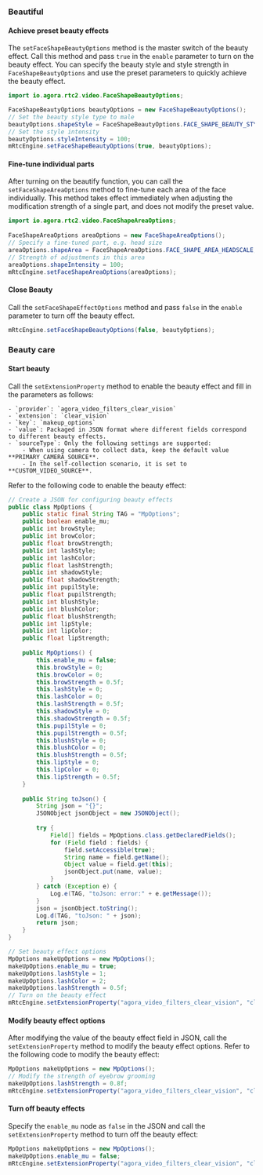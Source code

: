 <PlatformWrapper platform="android">

### Beautiful

#### Achieve preset beauty effects

The `setFaceShapeBeautyOptions` method is the master switch of the beauty effect. Call this method and pass `true` in the `enable` parameter to turn on the beauty effect. You can specify the beauty style and style strength in `FaceShapeBeautyOptions` and use the preset parameters to quickly achieve the beauty effect.

```java
import io.agora.rtc2.video.FaceShapeBeautyOptions;

FaceShapeBeautyOptions beautyOptions = new FaceShapeBeautyOptions();
// Set the beauty style type to male
beautyOptions.shapeStyle = FaceShapeBeautyOptions.FACE_SHAPE_BEAUTY_STYLE_MALE;
// Set the style intensity
beautyOptions.styleIntensity = 100;
mRtcEngine.setFaceShapeBeautyOptions(true, beautyOptions);
```

#### Fine-tune individual parts

After turning on the beautify function, you can call the `setFaceShapeAreaOptions` method to fine-tune each area of the face individually. This method takes effect immediately when adjusting the modification strength of a single part, and does not modify the preset value.

```java
import io.agora.rtc2.video.FaceShapeAreaOptions;
 
FaceShapeAreaOptions areaOptions = new FaceShapeAreaOptions();
// Specify a fine-tuned part, e.g. head size
areaOptions.shapeArea = FaceShapeAreaOptions.FACE_SHAPE_AREA_HEADSCALE;
// Strength of adjustments in this area
areaOptions.shapeIntensity = 100;
mRtcEngine.setFaceShapeAreaOptions(areaOptions);
```

#### Close Beauty

Call the `setFaceShapeEffectOptions` method and pass `false` in the `enable` parameter to turn off the beauty effect.

```java
mRtcEngine.setFaceShapeBeautyOptions(false, beautyOptions);
```

### Beauty care

#### Start beauty

Call the `setExtensionProperty` method to enable the beauty effect and fill in the parameters as follows:

    - `provider`: `agora_video_filters_clear_vision`
    - `extension`: `clear_vision`
    - `key`: `makeup_options`
    - `value`: Packaged in JSON format where different fields correspond to different beauty effects.
    - `sourceType`: Only the following settings are supported:
        - When using camera to collect data, keep the default value **PRIMARY_CAMERA_SOURCE**.
        - In the self-collection scenario, it is set to **CUSTOM_VIDEO_SOURCE**.

Refer to the following code to enable the beauty effect:

```java
// Create a JSON for configuring beauty effects
public class MpOptions {
    public static final String TAG = "MpOptions"; 
    public boolean enable_mu;
    public int browStyle;
    public int browColor;
    public float browStrength;
    public int lashStyle;
    public int lashColor;
    public float lashStrength;
    public int shadowStyle;
    public float shadowStrength;
    public int pupilStyle;
    public float pupilStrength;
    public int blushStyle;
    public int blushColor;
    public float blushStrength;
    public int lipStyle;
    public int lipColor;
    public float lipStrength;
 
    public MpOptions() {
        this.enable_mu = false;
        this.browStyle = 0;
        this.browColor = 0;
        this.browStrength = 0.5f;
        this.lashStyle = 0;
        this.lashColor = 0;
        this.lashStrength = 0.5f;
        this.shadowStyle = 0;
        this.shadowStrength = 0.5f;
        this.pupilStyle = 0;
        this.pupilStrength = 0.5f;
        this.blushStyle = 0;
        this.blushColor = 0;
        this.blushStrength = 0.5f;
        this.lipStyle = 0;
        this.lipColor = 0;
        this.lipStrength = 0.5f;
    }
 
    public String toJson() {
        String json = "{}";
        JSONObject jsonObject = new JSONObject();
 
        try {
            Field[] fields = MpOptions.class.getDeclaredFields();
            for (Field field : fields) {
                field.setAccessible(true);
                String name = field.getName();
                Object value = field.get(this);
                jsonObject.put(name, value);
            }
        } catch (Exception e) {
            Log.e(TAG, "toJson: error:" + e.getMessage());
        }
        json = jsonObject.toString();
        Log.d(TAG, "toJson: " + json);
        return json;
    }
}

// Set beauty effect options
MpOptions makeUpOptions = new MpOptions();
makeUpOptions.enable_mu = true;
makeUpOptions.lashStyle = 1;
makeUpOptions.lashColor = 2;
makeUpOptions.lashStrength = 0.5f;
// Turn on the beauty effect
mRtcEngine.setExtensionProperty("agora_video_filters_clear_vision", "clear_vision", "makeup_options", makeUpOptions.toJson(), Constants.MediaSourceType.PRIMARY_CAMERA_SOURCE);
```

#### Modify beauty effect options

After modifying the value of the beauty effect field in JSON, call the `setExtensionProperty` method to modify the beauty effect options. Refer to the following code to modify the beauty effect:

```java
MpOptions makeUpOptions = new MpOptions();
// Modify the strength of eyebrow grooming
makeUpOptions.lashStrength = 0.8f;
mRtcEngine.setExtensionProperty("agora_video_filters_clear_vision", "clear_vision", "makeup_options", makeUpOptions.toJson(), Constants.MediaSourceType.PRIMARY_CAMERA_SOURCE);
```

#### Turn off beauty effects

Specify the `enable_mu` node as `false` in the JSON and call the `setExtensionProperty` method to turn off the beauty effect:

```java
MpOptions makeUpOptions = new MpOptions();
makeUpOptions.enable_mu = false;
mRtcEngine.setExtensionProperty("agora_video_filters_clear_vision", "clear_vision", "makeup_options", makeUpOptions.toJson(), Constants.MediaSourceType.PRIMARY_CAMERA_SOURCE);
```

</PlatformWrapper>